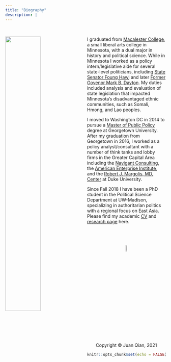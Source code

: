 ```yaml
---
title: "Biography"
description: |
---
```


<br>

<img src = "policywonk.jpg" style="width:47%; margin-right: 20px" align="left"> I graduated from [Macalester College](https://www.macalester.edu/), a small liberal arts college in Minnesota, with a dual major in history and political science. While in Minnesota I worked as a policy intern/legislative aide for several state-level politicians, including [State Senator Foung Hawj](https://www.macalester.edu/) and later [Former Govenor Mark B. Dayton](https://en.wikipedia.org/wiki/Mark_Dayton). My duties included analysis and evaluation of state legislation that impacted Minnesota's disadvantaged ethnic communities, such as Somali, Hmong, and Lao peoples.

I moved to Washington DC in 2014 to pursue a [Master of Public Policy](https://mccourt.georgetown.edu/) degree at Georgetown University. After my graduation from Georgetown in 2016, I worked as a policy analyst/consultant with a number of think tanks and lobby firms in the Greater Capital Area including the [Navigant Consulting](https://guidehouse.com/), the [American Enterprise Institute](https://www.aei.org/), and the [Robert J. Margolis, MD, Center](https://healthpolicy.duke.edu/) at Duke University.

Since Fall 2018 I have been a PhD student in the Political Science Department at UW-Madison, specializing in authoritarian politics with a regional focus on East Asia. Please find my academic [CV](cv.pdf) and [research page](research.html) here.

<br>
<br>
<br>
<center> <img src="juan_logo.png" style="width:7.5%">
<br>
<center> Copyright © Juan Qian, 2021




```r
knitr::opts_chunk$set(echo = FALSE)
```

